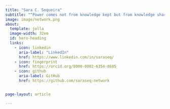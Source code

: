 ```yaml
---
title: "Sara C. Sequeira"
subtitle: "“Power comes not from knowledge kept but from knowledge shared.”"
image: image/network.png
about:
  template: jolla
  image-width: 32em
  id: hero-heading
  links:
    - icon: linkedin
      aria-label: "LinkedIn"
      href: https://www.linkedin.com/in/saraseq/
    - icon: fingerprint
      href: https://orcid.org/0000-0002-6354-8685
    - icon: github
      aria-label: GitHub
      href: https://github.com/saraseq-network


page-layout: article

---
```

